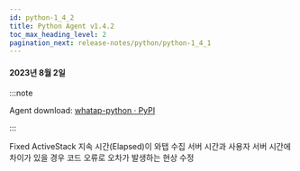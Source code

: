 ```yaml
---
id: python-1_4_2
title: Python Agent v1.4.2
toc_max_heading_level: 2
pagination_next: release-notes/python/python-1_4_1
---
```


#### 2023년 8월 2일

:::note

Agent download: [whatap-python · PyPI](https://pypi.org/project/whatap-python/1.4.2/)

:::

<p><Status>Fixed</Status> ActiveStack 지속 시간(Elapsed)이 와탭 수집 서버 시간과 사용자 서버 시간에 차이가 있을 경우 코드 오류로 오차가 발생하는 현상 수정</p>
